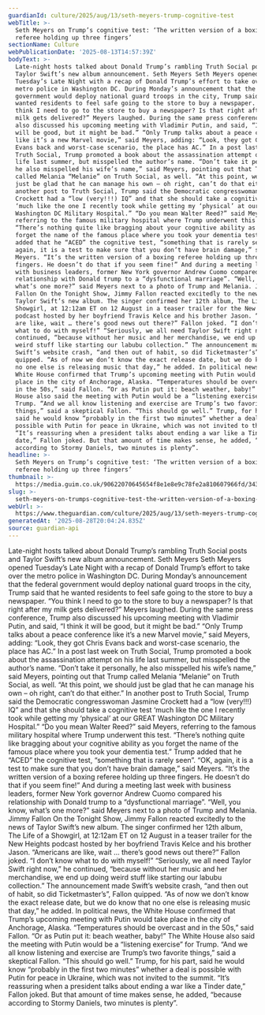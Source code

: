 ```yaml
---
guardianId: culture/2025/aug/13/seth-meyers-trump-cognitive-test
webTitle: >-
  Seth Meyers on Trump’s cognitive test: ‘The written version of a boxing
  referee holding up three fingers’
sectionName: Culture
webPublicationDate: '2025-08-13T14:57:39Z'
bodyText: >-
  Late-night hosts talked about Donald Trump’s rambling Truth Social posts and
  Taylor Swift’s new album announcement. Seth Meyers Seth Meyers opened
  Tuesday’s Late Night with a recap of Donald Trump’s effort to take over the
  metro police in Washington DC. During Monday’s announcement that the federal
  government would deploy national guard troops in the city, Trump said that he
  wanted residents to feel safe going to the store to buy a newspaper. “You
  think I need to go to the store to buy a newspaper? Is that right after my
  milk gets delivered?” Meyers laughed. During the same press conference, Trump
  also discussed his upcoming meeting with Vladimir Putin, and said, “I think it
  will be good, but it might be bad.” “Only Trump talks about a peace conference
  like it’s a new Marvel movie,” said Meyers, adding: “Look, they got Chris
  Evans back and worst-case scenario, the place has AC.” In a post last week on
  Truth Social, Trump promoted a book about the assassination attempt on his
  life last summer, but misspelled the author’s name. “Don’t take it personally,
  he also misspelled his wife’s name,” said Meyers, pointing out that Trump
  called Melania “Melanie” on Truth Social, as well. “At this point, we should
  just be glad that he can manage his own – oh right, can’t do that either.” In
  another post to Truth Social, Trump said the Democratic congresswoman Jasmine
  Crockett had a “low (very!!!) IQ” and that she should take a cognitive test
  ‘much like the one I recently took while getting my ‘physical’ at our GREAT
  Washington DC Military Hospital.” “Do you mean Walter Reed?” said Meyers,
  referring to the famous military hospital where Trump underwent this test.
  “There’s nothing quite like bragging about your cognitive ability as you
  forget the name of the famous place where you took your dementia test.” Trump
  added that he “ACED” the cognitive test, “something that is rarely seen”. “OK,
  again, it is a test to make sure that you don’t have brain damage,” said
  Meyers. “It’s the written version of a boxing referee holding up three
  fingers. He doesn’t do that if you seem fine!” And during a meeting last week
  with business leaders, former New York governor Andrew Cuomo compared his
  relationship with Donald trump to a “dysfunctional marriage”. “Well, you know,
  what’s one more?” said Meyers next to a photo of Trump and Melania. Jimmy
  Fallon On the Tonight Show, Jimmy Fallon reacted excitedly to the news of
  Taylor Swift’s new album. The singer confirmed her 12th album, The Life of a
  Showgirl, at 12:12am ET on 12 August in a teaser trailer for the New Heights
  podcast hosted by her boyfriend Travis Kelce and his brother Jason. “Americans
  are like, wait … there’s good news out there?” Fallon joked. “I don’t know
  what to do with myself!” “Seriously, we all need Taylor Swift right now,” he
  continued, “because without her music and her merchandise, we end up doing
  weird stuff like starting our labubu collection.” The announcement made
  Swift’s website crash, “and then out of habit, so did Ticketmaster’s”, Fallon
  quipped. “As of now we don’t know the exact release date, but we do know that
  no one else is releasing music that day,” he added. In political news, the
  White House confirmed that Trump’s upcoming meeting with Putin would take
  place in the city of Anchorage, Alaska. “Temperatures should be overcast and
  in the 50s,” said Fallon. “Or as Putin put it: beach weather, baby!” The White
  House also said the meeting with Putin would be a “listening exercise” for
  Trump. “And we all know listening and exercise are Trump’s two favorite
  things,” said a skeptical Fallon. “This should go well.” Trump, for his part,
  said he would know “probably in the first two minutes” whether a deal is
  possible with Putin for peace in Ukraine, which was not invited to the summit.
  “It’s reassuring when a president talks about ending a war like a Tinder
  date,” Fallon joked. But that amount of time makes sense, he added, “because
  according to Stormy Daniels, two minutes is plenty”.
headline: >-
  Seth Meyers on Trump’s cognitive test: ‘The written version of a boxing
  referee holding up three fingers’
thumbnail: >-
  https://media.guim.co.uk/90622070645654f8e1e8e9c78fe2a810607966fd/343_115_1987_1590/500.jpg
slug: >-
  seth-meyers-on-trumps-cognitive-test-the-written-version-of-a-boxing-referee-holding-up-three-fingers
webUrl: >-
  https://www.theguardian.com/culture/2025/aug/13/seth-meyers-trump-cognitive-test
generatedAt: '2025-08-28T20:04:24.835Z'
source: guardian-api
---
```

Late-night hosts talked about Donald Trump’s rambling Truth Social posts and Taylor Swift’s new album announcement. Seth Meyers Seth Meyers opened Tuesday’s Late Night with a recap of Donald Trump’s effort to take over the metro police in Washington DC. During Monday’s announcement that the federal government would deploy national guard troops in the city, Trump said that he wanted residents to feel safe going to the store to buy a newspaper. “You think I need to go to the store to buy a newspaper? Is that right after my milk gets delivered?” Meyers laughed. During the same press conference, Trump also discussed his upcoming meeting with Vladimir Putin, and said, “I think it will be good, but it might be bad.” “Only Trump talks about a peace conference like it’s a new Marvel movie,” said Meyers, adding: “Look, they got Chris Evans back and worst-case scenario, the place has AC.” In a post last week on Truth Social, Trump promoted a book about the assassination attempt on his life last summer, but misspelled the author’s name. “Don’t take it personally, he also misspelled his wife’s name,” said Meyers, pointing out that Trump called Melania “Melanie” on Truth Social, as well. “At this point, we should just be glad that he can manage his own – oh right, can’t do that either.” In another post to Truth Social, Trump said the Democratic congresswoman Jasmine Crockett had a “low (very!!!) IQ” and that she should take a cognitive test ‘much like the one I recently took while getting my ‘physical’ at our GREAT Washington DC Military Hospital.” “Do you mean Walter Reed?” said Meyers, referring to the famous military hospital where Trump underwent this test. “There’s nothing quite like bragging about your cognitive ability as you forget the name of the famous place where you took your dementia test.” Trump added that he “ACED” the cognitive test, “something that is rarely seen”. “OK, again, it is a test to make sure that you don’t have brain damage,” said Meyers. “It’s the written version of a boxing referee holding up three fingers. He doesn’t do that if you seem fine!” And during a meeting last week with business leaders, former New York governor Andrew Cuomo compared his relationship with Donald trump to a “dysfunctional marriage”. “Well, you know, what’s one more?” said Meyers next to a photo of Trump and Melania. Jimmy Fallon On the Tonight Show, Jimmy Fallon reacted excitedly to the news of Taylor Swift’s new album. The singer confirmed her 12th album, The Life of a Showgirl, at 12:12am ET on 12 August in a teaser trailer for the New Heights podcast hosted by her boyfriend Travis Kelce and his brother Jason. “Americans are like, wait … there’s good news out there?” Fallon joked. “I don’t know what to do with myself!” “Seriously, we all need Taylor Swift right now,” he continued, “because without her music and her merchandise, we end up doing weird stuff like starting our labubu collection.” The announcement made Swift’s website crash, “and then out of habit, so did Ticketmaster’s”, Fallon quipped. “As of now we don’t know the exact release date, but we do know that no one else is releasing music that day,” he added. In political news, the White House confirmed that Trump’s upcoming meeting with Putin would take place in the city of Anchorage, Alaska. “Temperatures should be overcast and in the 50s,” said Fallon. “Or as Putin put it: beach weather, baby!” The White House also said the meeting with Putin would be a “listening exercise” for Trump. “And we all know listening and exercise are Trump’s two favorite things,” said a skeptical Fallon. “This should go well.” Trump, for his part, said he would know “probably in the first two minutes” whether a deal is possible with Putin for peace in Ukraine, which was not invited to the summit. “It’s reassuring when a president talks about ending a war like a Tinder date,” Fallon joked. But that amount of time makes sense, he added, “because according to Stormy Daniels, two minutes is plenty”.
